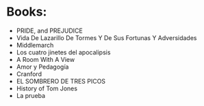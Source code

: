 # Books:
- PRIDE, and PREJUDICE
- Vida De Lazarillo De Tormes Y De Sus Fortunas Y Adversidades
- Middlemarch
- Los cuatro jinetes del apocalipsis
- A Room With A View
- Amor y Pedagogía
- Cranford
- EL SOMBRERO DE TRES PICOS
- History of Tom Jones
- La prueba
